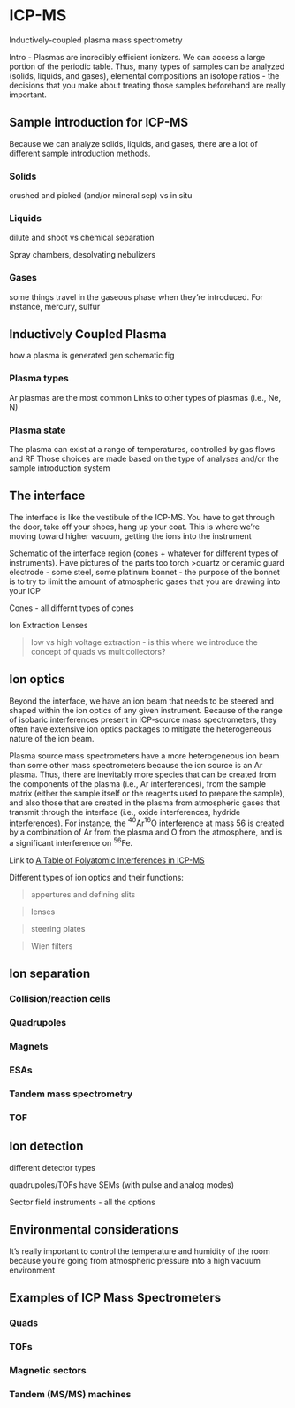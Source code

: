 # ICP-MS

Inductively-coupled plasma mass spectrometry

Intro - Plasmas are incredibly efficient ionizers. We can access a large portion of the periodic table. Thus, many types of samples can be analyzed (solids, liquids, and gases), elemental compositions an isotope ratios - the decisions that you make about treating those samples beforehand are really important. 

## Sample introduction for ICP-MS
Because we can analyze solids, liquids, and gases, there are a lot of different sample introduction methods. 

### Solids
crushed and picked (and/or mineral sep) vs in situ

### Liquids
dilute and shoot vs chemical separation

Spray chambers, desolvating nebulizers

### Gases
some things travel in the gaseous phase when they're introduced. For instance, mercury, sulfur

## Inductively Coupled Plasma
how a plasma is generated
gen schematic fig

### Plasma types
Ar plasmas are the most common
Links to other types of plasmas (i.e., Ne, N) 

### Plasma state
The plasma can exist at a range of temperatures, controlled by gas flows and RF
Those choices are made based on the type of analyses and/or the sample introduction system

## The interface
The interface is like the vestibule of the ICP-MS. You have to get through the door, take off your shoes, hang up your coat. 
This is where we're moving toward higher vacuum, getting the ions into the instrument

Schematic of the interface region (cones + whatever for different types of instruments). Have pictures of the parts too
torch
>quartz or ceramic
guard electrode - some steel, some platinum
bonnet - the purpose of the bonnet is to try to limit the amount of atmospheric gases that you are drawing into your ICP

Cones - all differnt types of cones

Ion Extraction Lenses

>low vs high voltage extraction - is this where we introduce the concept of quads vs multicollectors? 

## Ion optics
Beyond the interface, we have an ion beam that needs to be steered and shaped within the ion optics of any given instrument. Because of the range of isobaric interferences present in ICP-source mass spectrometers, they often have extensive ion optics packages to mitigate the heterogeneous nature of the ion beam. 

::: {.callout-tip title="Interferences in ICP-MS"}
Plasma source mass spectrometers have a more heterogeneous ion beam than some other mass spectrometers because the ion source is an Ar plasma. Thus, there are inevitably more species that can be created from the components of the plasma (i.e., Ar interferences), from the sample matrix (either the sample itself or the reagents used to prepare the sample), and also those that are created in the plasma from atmospheric gases that transmit through the interface (i.e., oxide interferences, hydride interferences). For instance, the $^{40}$Ar$^{16}$O interference at mass 56 is created by a combination of Ar from the plasma and O from the atmosphere, and is a significant interference on $^{56}$Fe. 

Link to [A Table of Polyatomic Interferences in ICP-MS](https://dl.icdst.org/pdfs/files3/6614fc08aaf965e51d9f3c08cf3db8ed.pdf)

:::

Different types of ion optics and their functions:

>appertures and defining slits

>lenses

>steering plates

>Wien filters

## Ion separation

### Collision/reaction cells

### Quadrupoles

### Magnets

### ESAs

### Tandem mass spectrometry

### TOF

## Ion detection

different detector types

quadrupoles/TOFs have SEMs (with pulse and analog modes)

Sector field instruments - all the options

## Environmental considerations
It's really important to control the temperature and humidity of the room because you're going from atmospheric pressure into a high vacuum environment

## Examples of ICP Mass Spectrometers

### Quads

### TOFs

### Magnetic sectors

### Tandem (MS/MS) machines